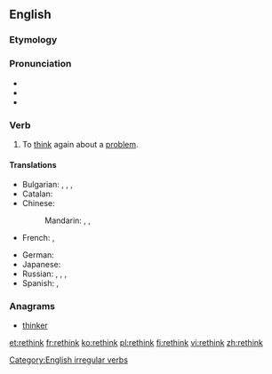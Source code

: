 ==English==

===Etymology===
{{prefix|re|think}}

===Pronunciation===
* {{IPA|/riːˈθɪŋk/}}
* {{audio|en-us-rethink.ogg|Audio (US)}}
* {{rhymes|ɪŋk}}

===Verb===
{{en-verb|rethinks|rethinking|rethought}}

# To [[think]] again about a [[problem]].

====Translations====
{{trans-top|think again about a problem}}
* Bulgarian: {{t+|bg|премислям|tr=premísljam|sc=Cyrl}}, {{t+|bg|премисля|tr=premíslja|sc=Cyrl}}, {{t+|bg|обмислям|tr=obmísljam|sc=Cyrl}}, {{t+|bg|обмисля|tr=obmíslja|sc=Cyrl}}
* Catalan: {{t+|ca|repensar}}
* Chinese:
*: Mandarin: {{t|cmn|再想|tr=zàixiǎng|sc=Hani}}, {{t|cmn|重想|tr=chóngxiǎng|sc=Hani}}, {{t|cmn|重新考慮|tr=chóngxīn kǎolǜ|sc=Hani}}
* French: {{t+|fr|repenser}}, {{t+|fr|réfléchir}}
{{trans-mid}}
* German: {{t+|de|überdenken}}
* Japanese: {{t|ja|再考|tr=さいこうする, saikō suru|alt=再考する|sc=Jpan}}
* Russian: {{t|ru|передумывать|tr=peredúmyvatʹ|sc=Cyrl}} {{impf}}, {{t|ru|передумать|tr=peredúmatʹ|sc=Cyrl}} {{pf.}}, {{t|ru|пересматривать|tr=peresmátrivatʹ|sc=Cyrl}} {{impf}}, {{t|ru|пересмотреть|tr=peresmotrétʹ|sc=Cyrl}} {{pf.}}
* Spanish: {{t-|es|repensar}}, {{t+|es|reflexionar}}
{{trans-bottom}}

===Anagrams===
* [[thinker#English|thinker]]

[[Category:English irregular verbs]]

[[et:rethink]]
[[fr:rethink]]
[[ko:rethink]]
[[pl:rethink]]
[[fi:rethink]]
[[vi:rethink]]
[[zh:rethink]]